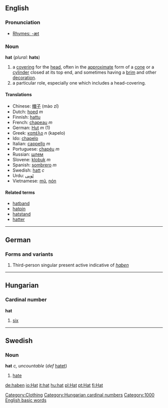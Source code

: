 ==English==
===Pronunciation===
*[[Rhymes:English:-æt|Rhymes: -æt]]

===Noun===
'''hat''' (''plural:'' '''hats''')
#a [[covering]] for the [[head]], often in the [[approximate]] form of a [[cone]] or a [[cylinder]] closed at its top end, and sometimes having a [[brim]] and other [[decoration]].
#a particular role, especially one which includes a head-covering.

====Translations====
*Chinese: [[帽子]] (mào zǐ) 
*Dutch: [[hoed#Dutch|hoed]] ''m''
*Finnish: [[hattu]]
*French: [[chapeau]] ''m''
*German: [[Hut#German|Hut]] ''m'' (1)
*Greek: [[καπέλο]] ''n'' (kapelo)
*Ido: [[chapelo]]
*Italian: [[cappello]] ''m''
*Portuguese: [[chapéu]] ''m''
*Russian: [[шлем]]
*Slovene: [[klobuk]] ''m''
*Spanish: [[sombrero]] ''m''
*Swedish: [[hatt]] ''c''
*Urdu: [[ٹوپى]]
*Vietnamese: [[mũ]], [[nón]]

====Related terms====
*[[hatband]]
*[[hatpin]]
*[[hatstand]]
*[[hatter]]

[[Category:Clothing]]
----
==German==
===Forms and variants===
#Third-person singular present active indicative of ''[[haben]]''

----
==Hungarian==
===Cardinal number===
'''hat'''
#[[six]]
[[Category:Hungarian cardinal numbers]]

----

==Swedish==
===Noun===
'''hat''' ''c, uncountable'' (''def'' [[hatet]])

# [[hate]]

[[Category:1000 English basic words]]

[[de:haben]]
[[io:Hat]]
[[it:hat]]
[[hu:hat]]
[[pl:Hat]]
[[pt:Hat]]
[[fi:Hat]]